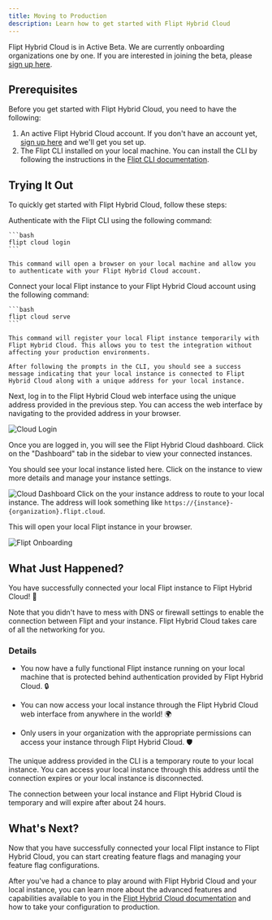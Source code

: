 ```yaml
---
title: Moving to Production
description: Learn how to get started with Flipt Hybrid Cloud
---
```


<Info>Flipt Hybrid Cloud is in Active Beta. We are currently onboarding organizations one by one. If you are interested in joining the beta, please [sign up here](https://1ld82idjvlr.typeform.com/to/s7YfGviE).</Info>

## Prerequisites

Before you get started with Flipt Hybrid Cloud, you need to have the following:

1. An active Flipt Hybrid Cloud account. If you don't have an account yet, [sign up here](https://1ld82idjvlr.typeform.com/to/s7YfGviE) and we'll get you set up.
2. The Flipt CLI installed on your local machine. You can install the CLI by following the instructions in the [Flipt CLI documentation](/cli/overview).

## Trying It Out

To quickly get started with Flipt Hybrid Cloud, follow these steps:

<Steps>
  <Step title="Authenticate with CLI">
    Authenticate with the Flipt CLI using the following command:

    ```bash
    flipt cloud login
    ```

    This command will open a browser on your local machine and allow you to authenticate with your Flipt Hybrid Cloud account.
  </Step>
  <Step title="Connect Your Local Instance">
    Connect your local Flipt instance to your Flipt Hybrid Cloud account using the following command:

    ```bash
    flipt cloud serve
    ```

    This command will register your local Flipt instance temporarily with Flipt Hybrid Cloud. This allows you to test the integration without affecting your production environments.

    After following the prompts in the CLI, you should see a success message indicating that your local instance is connected to Flipt Hybrid Cloud along with a unique address for your local instance.
  </Step>
  <Step title="Login to Hybrid Cloud">
  Next, log in to the Flipt Hybrid Cloud web interface using the unique address provided in the previous step. You can access the web interface by navigating to the provided address in your browser.

  ![Cloud Login](/images/cloud/login.png)
  </Step>
  <Step title="View Your Instance">

  Once you are logged in, you will see the Flipt Hybrid Cloud dashboard. Click on the "Dashboard" tab in the sidebar to view your connected instances.

  You should see your local instance listed here. Click on the instance to view more details and manage your instance settings.

  ![Cloud Dashboard](/images/cloud/dashboard.png)
  </Step>
  <Step title="Route to Your Instance">
  Click on the your instance address to route to your local instance. The address will look something like `https://{instance}-{organization}.flipt.cloud`.

  This will open your local Flipt instance in your browser.

  ![Flipt Onboarding](/images/cloud/onboarding.png)
  </Step>
</Steps>

## What Just Happened?

You have successfully connected your local Flipt instance to Flipt Hybrid Cloud! 🎉 

<Check>Note that you didn't have to mess with DNS or firewall settings to enable the connection between Flipt and your instance. Flipt Hybrid Cloud takes care of all the networking for you.</Check>

### Details

- You now have a fully functional Flipt instance running on your local machine that is protected behind authentication provided by Flipt Hybrid Cloud. 🔒

- You can now access your local instance through the Flipt Hybrid Cloud web interface from anywhere in the world! 🌍

- Only users in your organization with the appropriate permissions can access your instance through Flipt Hybrid Cloud. 🛡️

The unique address provided in the CLI is a temporary route to your local instance. You can access your local instance through this address until the connection expires or your local instance is disconnected.

<Note>
The connection between your local instance and Flipt Hybrid Cloud is temporary and will expire after about 24 hours.
</Note>

## What's Next?

Now that you have successfully connected your local Flipt instance to Flipt Hybrid Cloud, you can start creating feature flags and managing your feature flag configurations.

After you've had a chance to play around with Flipt Hybrid Cloud and your local instance, you can learn more about the advanced features and capabilities available to you in the [Flipt Hybrid Cloud documentation](/cloud/overview) and how to take your configuration to production.